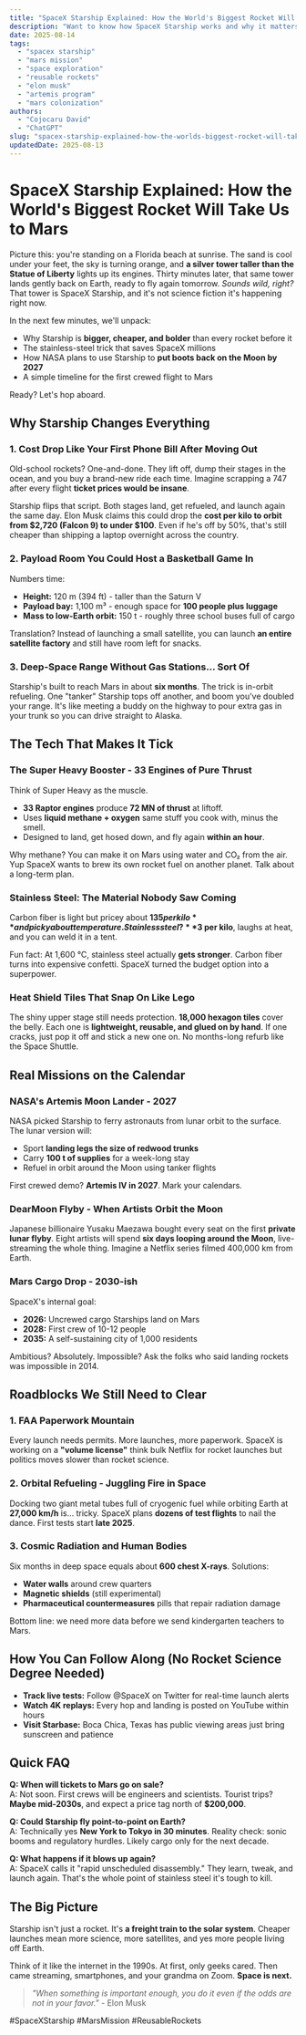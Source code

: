 ```yaml
---
title: "SpaceX Starship Explained: How the World's Biggest Rocket Will Take Us to Mars"
description: "Want to know how SpaceX Starship works and why it matters? We break down the tech, timeline, and real impact on Mars colonization in plain English."
date: 2025-08-14
tags:
  - "spacex starship"
  - "mars mission"
  - "space exploration"
  - "reusable rockets"
  - "elon musk"
  - "artemis program"
  - "mars colonization"
authors:
  - "Cojocaru David"
  - "ChatGPT"
slug: "spacex-starship-explained-how-the-worlds-biggest-rocket-will-take-us-to-mars"
updatedDate: 2025-08-13
---
```


# SpaceX Starship Explained: How the World's Biggest Rocket Will Take Us to Mars

Picture this: you're standing on a Florida beach at sunrise. The sand is cool under your feet, the sky is turning orange, and **a silver tower taller than the Statue of Liberty** lights up its engines. Thirty minutes later, that same tower lands gently back on Earth, ready to fly again tomorrow. *Sounds wild, right?* That tower is SpaceX Starship, and it's not science fiction it's happening right now.

In the next few minutes, we'll unpack:

- Why Starship is **bigger, cheaper, and bolder** than every rocket before it  
- The stainless-steel trick that saves SpaceX millions  
- How NASA plans to use Starship to **put boots back on the Moon by 2027**  
- A simple timeline for the first crewed flight to Mars  

Ready? Let's hop aboard.

## Why Starship Changes Everything

### 1. Cost Drop Like Your First Phone Bill After Moving Out

Old-school rockets? One-and-done. They lift off, dump their stages in the ocean, and you buy a brand-new ride each time. Imagine scrapping a 747 after every flight **ticket prices would be insane**.

Starship flips that script. Both stages land, get refueled, and launch again the same day. Elon Musk claims this could drop the **cost per kilo to orbit from $2,720 (Falcon 9) to under $100**. Even if he's off by 50%, that's still cheaper than shipping a laptop overnight across the country.

### 2. Payload Room You Could Host a Basketball Game In

Numbers time:  
- **Height:** 120 m (394 ft) - taller than the Saturn V  
- **Payload bay:** 1,100 m³ - enough space for **100 people plus luggage**  
- **Mass to low-Earth orbit:** 150 t - roughly three school buses full of cargo  

Translation? Instead of launching a small satellite, you can launch **an entire satellite factory** and still have room left for snacks.

### 3. Deep-Space Range Without Gas Stations… Sort Of

Starship's built to reach Mars in about **six months**. The trick is in-orbit refueling. One "tanker" Starship tops off another, and boom you've doubled your range. It's like meeting a buddy on the highway to pour extra gas in your trunk so you can drive straight to Alaska.

## The Tech That Makes It Tick

### The Super Heavy Booster - 33 Engines of Pure Thrust

Think of Super Heavy as the muscle.  
- **33 Raptor engines** produce **72 MN of thrust** at liftoff.  
- Uses **liquid methane + oxygen** same stuff you cook with, minus the smell.  
- Designed to land, get hosed down, and fly again **within an hour**.

Why methane? You can make it on Mars using water and CO₂ from the air. Yup SpaceX wants to brew its own rocket fuel on another planet. Talk about a long-term plan.

### Stainless Steel: The Material Nobody Saw Coming

Carbon fiber is light but pricey about **$135 per kilo** and picky about temperature. Stainless steel? **$3 per kilo**, laughs at heat, and you can weld it in a tent.  

Fun fact: At 1,600 °C, stainless steel actually **gets stronger**. Carbon fiber turns into expensive confetti. SpaceX turned the budget option into a superpower.

### Heat Shield Tiles That Snap On Like Lego

The shiny upper stage still needs protection. **18,000 hexagon tiles** cover the belly. Each one is **lightweight, reusable, and glued on by hand**. If one cracks, just pop it off and stick a new one on. No months-long refurb like the Space Shuttle.

## Real Missions on the Calendar

### NASA's Artemis Moon Lander - 2027

NASA picked Starship to ferry astronauts from lunar orbit to the surface. The lunar version will:

- Sport **landing legs the size of redwood trunks**  
- Carry **100 t of supplies** for a week-long stay  
- Refuel in orbit around the Moon using tanker flights  

First crewed demo? **Artemis IV in 2027**. Mark your calendars.

### DearMoon Flyby - When Artists Orbit the Moon

Japanese billionaire Yusaku Maezawa bought every seat on the first **private lunar flyby**. Eight artists will spend **six days looping around the Moon**, live-streaming the whole thing. Imagine a Netflix series filmed 400,000 km from Earth.

### Mars Cargo Drop - 2030-ish

SpaceX's internal goal:  
- **2026:** Uncrewed cargo Starships land on Mars  
- **2028:** First crew of 10-12 people  
- **2035:** A self-sustaining city of 1,000 residents  

Ambitious? Absolutely. Impossible? Ask the folks who said landing rockets was impossible in 2014.

## Roadblocks We Still Need to Clear

### 1. FAA Paperwork Mountain

Every launch needs permits. More launches, more paperwork. SpaceX is working on a **"volume license"** think bulk Netflix for rocket launches but politics moves slower than rocket science.

### 2. Orbital Refueling - Juggling Fire in Space

Docking two giant metal tubes full of cryogenic fuel while orbiting Earth at **27,000 km/h** is… tricky. SpaceX plans **dozens of test flights** to nail the dance. First tests start **late 2025**.

### 3. Cosmic Radiation and Human Bodies

Six months in deep space equals about **600 chest X-rays**. Solutions:

- **Water walls** around crew quarters  
- **Magnetic shields** (still experimental)  
- **Pharmaceutical countermeasures** pills that repair radiation damage  

Bottom line: we need more data before we send kindergarten teachers to Mars.

## How You Can Follow Along (No Rocket Science Degree Needed)

- **Track live tests:** Follow @SpaceX on Twitter for real-time launch alerts  
- **Watch 4K replays:** Every hop and landing is posted on YouTube within hours  
- **Visit Starbase:** Boca Chica, Texas has public viewing areas just bring sunscreen and patience  

## Quick FAQ

**Q: When will tickets to Mars go on sale?**  
A: Not soon. First crews will be engineers and scientists. Tourist trips? **Maybe mid-2030s**, and expect a price tag north of **$200,000**.

**Q: Could Starship fly point-to-point on Earth?**  
A: Technically yes **New York to Tokyo in 30 minutes**. Reality check: sonic booms and regulatory hurdles. Likely cargo only for the next decade.

**Q: What happens if it blows up again?**  
A: SpaceX calls it "rapid unscheduled disassembly." They learn, tweak, and launch again. That's the whole point of stainless steel it's tough to kill.

## The Big Picture

Starship isn't just a rocket. It's **a freight train to the solar system**. Cheaper launches mean more science, more satellites, and yes more people living off Earth.  

Think of it like the internet in the 1990s. At first, only geeks cared. Then came streaming, smartphones, and your grandma on Zoom. **Space is next.**

> _"When something is important enough, you do it even if the odds are not in your favor."_ - Elon Musk

#SpaceXStarship #MarsMission #ReusableRockets
